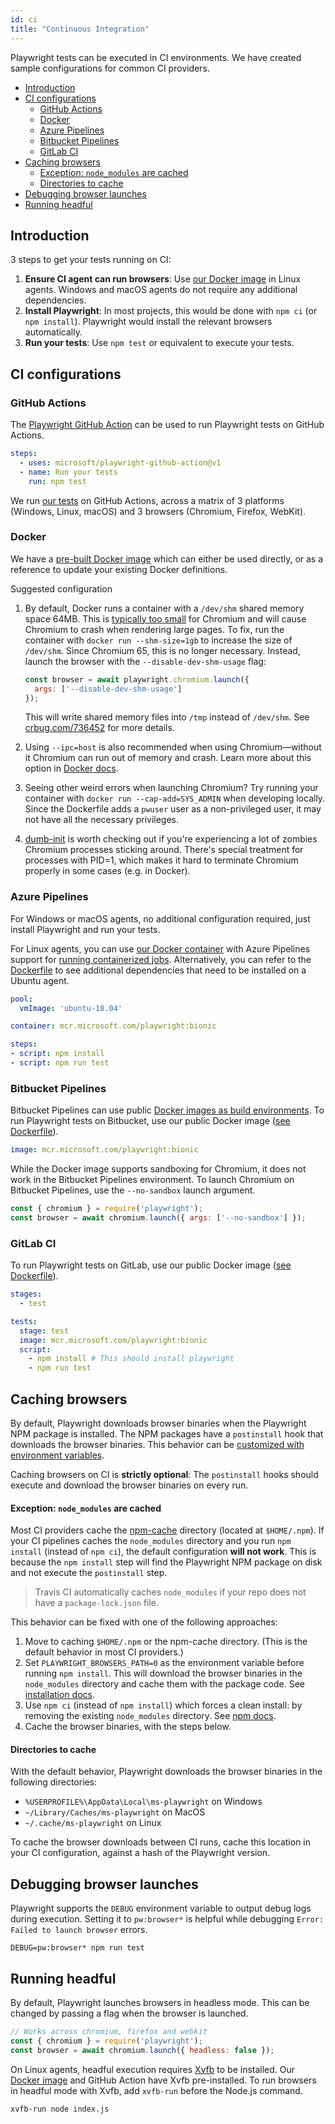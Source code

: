 ```yaml
---
id: ci
title: "Continuous Integration"
---
```



Playwright tests can be executed in CI environments. We have created sample
configurations for common CI providers.

<!-- GEN:toc -->
- [Introduction](#introduction)
- [CI configurations](#ci-configurations)
  * [GitHub Actions](#github-actions)
  * [Docker](#docker)
  * [Azure Pipelines](#azure-pipelines)
  * [Bitbucket Pipelines](#bitbucket-pipelines)
  * [GitLab CI](#gitlab-ci)
- [Caching browsers](#caching-browsers)
    - [Exception: `node_modules` are cached](#exception-nodemodules-are-cached)
    - [Directories to cache](#directories-to-cache)
- [Debugging browser launches](#debugging-browser-launches)
- [Running headful](#running-headful)
<!-- GEN:stop -->

## Introduction

3 steps to get your tests running on CI:

1. **Ensure CI agent can run browsers**: Use [our Docker image](docker/README.mdx)
   in Linux agents. Windows and macOS agents do not require any additional dependencies.
1. **Install Playwright**: In most projects, this would be done with `npm ci`
   (or `npm install`). Playwright would install the relevant browsers automatically.
1. **Run your tests**: Use `npm test` or equivalent to execute your tests.

## CI configurations

### GitHub Actions

The [Playwright GitHub Action](https://github.com/microsoft/playwright-github-action) can be used to run Playwright tests on GitHub Actions.

```yml
steps:
  - uses: microsoft/playwright-github-action@v1
  - name: Run your tests
    run: npm test
```

We run [our tests](https://github.com/microsoft/playwright/blob/master/.github/workflows/tests.yml) on GitHub Actions, across a matrix of 3 platforms (Windows, Linux, macOS) and 3 browsers (Chromium, Firefox, WebKit).

### Docker

We have a [pre-built Docker image](docker/README.mdx) which can either be used directly, or as a reference to update your existing Docker definitions.

Suggested configuration
1. By default, Docker runs a container with a `/dev/shm` shared memory space 64MB.
   This is [typically too small](https://github.com/c0b/chrome-in-docker/issues/1) for Chromium
   and will cause Chromium to crash when rendering large pages. To fix, run the container with
   `docker run --shm-size=1gb` to increase the size of `/dev/shm`. Since Chromium 65, this is no
   longer necessary. Instead, launch the browser with the `--disable-dev-shm-usage` flag:

   ```js
   const browser = await playwright.chromium.launch({
     args: ['--disable-dev-shm-usage']
   });
   ```

   This will write shared memory files into `/tmp` instead of `/dev/shm`. See
   [crbug.com/736452](https://bugs.chromium.org/p/chromium/issues/detail?id=736452) for more details.
1. Using `--ipc=host` is also recommended when using Chromium—without it Chromium can run out of memory
   and crash. Learn more about this option in [Docker docs](https://docs.docker.com/engine/reference/run/#ipc-settings---ipc).
1. Seeing other weird errors when launching Chromium? Try running your container
   with `docker run --cap-add=SYS_ADMIN` when developing locally. Since the Dockerfile
   adds a `pwuser` user as a non-privileged user, it may not have all the necessary privileges.
1. [dumb-init](https://github.com/Yelp/dumb-init) is worth checking out if you're
   experiencing a lot of zombies Chromium processes sticking around. There's special
   treatment for processes with PID=1, which makes it hard to terminate Chromium
   properly in some cases (e.g. in Docker).

### Azure Pipelines

For Windows or macOS agents, no additional configuration required, just install Playwright and run your tests.

For Linux agents, you can use [our Docker container](docker/README.mdx) with Azure Pipelines support for [running containerized jobs](https://docs.microsoft.com/en-us/azure/devops/pipelines/process/container-phases?view=azure-devops). Alternatively, you can refer to the [Dockerfile](docker/README.mdx) to see additional dependencies that need to be installed on a Ubuntu agent.

```yml
pool:
  vmImage: 'ubuntu-18.04'

container: mcr.microsoft.com/playwright:bionic

steps:
- script: npm install
- script: npm run test
```

### Bitbucket Pipelines

Bitbucket Pipelines can use public [Docker images as build environments](https://confluence.atlassian.com/bitbucket/use-docker-images-as-build-environments-792298897.html). To run Playwright tests on Bitbucket, use our public Docker image ([see Dockerfile](docker/README.mdx)).

```yml
image: mcr.microsoft.com/playwright:bionic
```

While the Docker image supports sandboxing for Chromium, it does not work in the Bitbucket Pipelines environment. To launch Chromium on Bitbucket Pipelines, use the `--no-sandbox` launch argument.

```js
const { chromium } = require('playwright');
const browser = await chromium.launch({ args: ['--no-sandbox'] });
```

### GitLab CI

To run Playwright tests on GitLab, use our public Docker image ([see Dockerfile](docker/README.mdx)).

```yml
stages:
  - test

tests:
  stage: test
  image: mcr.microsoft.com/playwright:bionic
  script:
    - npm install # This should install playwright
    - npm run test
```

## Caching browsers

By default, Playwright downloads browser binaries when the Playwright NPM package
is installed. The NPM packages have a `postinstall` hook that downloads the browser
binaries. This behavior can be [customized with environment variables](installation.mdx).

Caching browsers on CI is **strictly optional**: The `postinstall` hooks should
execute and download the browser binaries on every run.

#### Exception: `node_modules` are cached

Most CI providers cache the [npm-cache](https://docs.npmjs.com/cli-commands/cache.html)
directory (located at `$HOME/.npm`). If your CI pipelines caches the `node_modules`
directory and you run `npm install` (instead of `npm ci`), the default configuration 
**will not work**. This is because the `npm install` step will find the Playwright NPM
package on disk and not execute the `postinstall` step.

> Travis CI automatically caches `node_modules` if your repo does not have a
  `package-lock.json` file.

This behavior can be fixed with one of the following approaches:
1. Move to caching `$HOME/.npm` or the npm-cache directory. (This is the default
   behavior in most CI providers.)
1. Set `PLAYWRIGHT_BROWSERS_PATH=0` as the environment variable before running
   `npm install`. This will download the browser binaries in the `node_modules`
   directory and cache them with the package code. See [installation docs](installation.mdx).
1. Use `npm ci` (instead of `npm install`) which forces a clean install: by
   removing the existing `node_modules` directory. See [npm docs](https://docs.npmjs.com/cli/ci.html).
1. Cache the browser binaries, with the steps below.

#### Directories to cache

With the default behavior, Playwright downloads the browser binaries in the following
directories:

- `%USERPROFILE%\AppData\Local\ms-playwright` on Windows
- `~/Library/Caches/ms-playwright` on MacOS
- `~/.cache/ms-playwright` on Linux

To cache the browser downloads between CI runs, cache this location in your CI
configuration, against a hash of the Playwright version.

## Debugging browser launches

Playwright supports the `DEBUG` environment variable to output debug logs during execution. Setting it to `pw:browser*` is helpful while debugging `Error: Failed to launch browser` errors.

```
DEBUG=pw:browser* npm run test
```

## Running headful

By default, Playwright launches browsers in headless mode. This can be changed by passing a flag when the browser is launched.

```js
// Works across chromium, firefox and webkit
const { chromium } = require('playwright');
const browser = await chromium.launch({ headless: false });
```

On Linux agents, headful execution requires [Xvfb](https://en.wikipedia.org/wiki/Xvfb) to be installed. Our [Docker image](docker/README.mdx) and GitHub Action have Xvfb pre-installed. To run browsers in headful mode with Xvfb, add `xvfb-run` before the Node.js command.

```
xvfb-run node index.js
```
